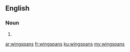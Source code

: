 ==English==

===Noun===
{{head|en}}

# {{plural of|wingspan}}

[[ar:wingspans]]
[[fr:wingspans]]
[[ku:wingspans]]
[[my:wingspans]]